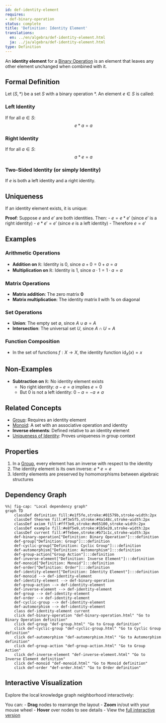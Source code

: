 ```yaml
---
id: def-identity-element
requires:
- def-binary-operation
status: complete
title: 'Definition: Identity Element'
translations:
  en: ../en/algebra/def-identity-element.html
  ja: ../ja/algebra/def-identity-element.html
type: Definition
---
```


An **identity element** for a [Binary Operation](def-binary-operation.qmd) is an element that leaves any other element unchanged when combined with it.

## Formal Definition

Let $(S, *)$ be a set $S$ with a binary operation $*$. An element $e \in S$ is called:

### Left Identity
If for all $a \in S$:
$$e * a = a$$

### Right Identity
If for all $a \in S$:
$$a * e = a$$

### Two-Sided Identity (or simply Identity)
If $e$ is both a left identity and a right identity.

## Uniqueness

If an identity element exists, it is unique:

**Proof**: Suppose $e$ and $e'$ are both identities. Then:
- $e = e * e'$ (since $e'$ is a right identity)
- $e * e' = e'$ (since $e$ is a left identity)
- Therefore $e = e'$

## Examples

### Arithmetic Operations
- **Addition on $\mathbb{R}$**: Identity is 0, since $a + 0 = 0 + a = a$
- **Multiplication on $\mathbb{R}$**: Identity is 1, since $a \cdot 1 = 1 \cdot a = a$

### Matrix Operations
- **Matrix addition**: The zero matrix $\mathbf{0}$
- **Matrix multiplication**: The identity matrix $\mathbf{I}$ with 1s on diagonal

### Set Operations
- **Union**: The empty set $\emptyset$, since $A \cup \emptyset = A$
- **Intersection**: The universal set $U$, since $A \cap U = A$

### Function Composition
- In the set of functions $f: X \to X$, the identity function $\text{id}_X(x) = x$

## Non-Examples

- **Subtraction on $\mathbb{R}$**: No identity element exists
  - No right identity: $a - e = a$ implies $e = 0$
  - But 0 is not a left identity: $0 - a = -a \neq a$

## Related Concepts

- [Group](def-group.qmd): Requires an identity element
- [Monoid](def-monoid.qmd): A set with an associative operation and identity
- **Inverse elements**: Defined relative to an identity element
- [Uniqueness of Identity](thm-unique-identity.qmd): Proves uniqueness in group context

## Properties

1. In a [Group](def-group.qmd), every element has an inverse with respect to the identity
2. The identity element is its own inverse: $e * e = e$
3. Identity elements are preserved by homomorphisms between algebraic structures

## Dependency Graph

```mermaid
%%| fig-cap: "Local dependency graph"
graph TD
    classDef definition fill:#e1f5fe,stroke:#01579b,stroke-width:2px
    classDef theorem fill:#f3e5f5,stroke:#4a148c,stroke-width:2px
    classDef axiom fill:#fff3e0,stroke:#e65100,stroke-width:2px
    classDef example fill:#e8f5e9,stroke:#1b5e20,stroke-width:2px
    classDef current fill:#ffebee,stroke:#b71c1c,stroke-width:3px
    def-binary-operation["Definition: Binary Operation"]:::definition
    def-group["Definition: Group"]:::definition
    def-cyclic-group["Definition: Cyclic Group"]:::definition
    def-automorphism["Definition: Automorphism"]:::definition
    def-group-action["Group Action"]:::definition
    def-inverse-element["Definition: Inverse Element"]:::definition
    def-monoid["Definition: Monoid"]:::definition
    def-order["Definition: Order"]:::definition
    def-identity-element["Definition: Identity Element"]:::definition
    def-monoid --> def-identity-element
    def-identity-element --> def-binary-operation
    def-group-action --> def-identity-element
    def-inverse-element --> def-identity-element
    def-group --> def-identity-element
    def-order --> def-identity-element
    def-cyclic-group --> def-identity-element
    def-automorphism --> def-identity-element
    class def-identity-element current
    click def-binary-operation "def-binary-operation.html" "Go to Binary Operation definition"
    click def-group "def-group.html" "Go to Group definition"
    click def-cyclic-group "def-cyclic-group.html" "Go to Cyclic Group definition"
    click def-automorphism "def-automorphism.html" "Go to Automorphism definition"
    click def-group-action "def-group-action.html" "Go to Group Action"
    click def-inverse-element "def-inverse-element.html" "Go to Inverse Element definition"
    click def-monoid "def-monoid.html" "Go to Monoid definition"
    click def-order "def-order.html" "Go to Order definition"
```

## Interactive Visualization

Explore the local knowledge graph neighborhood interactively:

::: {.graph-viz data-id="def-identity-element" data-width="700" data-height="500"}
:::

You can:
- **Drag** nodes to rearrange the layout
- **Zoom** in/out with your mouse wheel
- **Hover** over nodes to see details
- View the [full interactive version](../../output/interactive/def-identity-element.html){target="_blank"}
